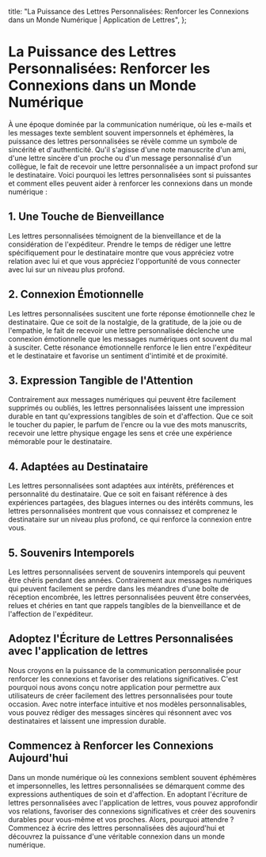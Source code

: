 
  title: "La Puissance des Lettres Personnalisées: Renforcer les Connexions dans un Monde Numérique | Application de Lettres",
};

# La Puissance des Lettres Personnalisées: Renforcer les Connexions dans un Monde Numérique

<MdxImage src="/blog/power-personalized-letters.jpg" alt="La Puissance des Lettres Personnalisées: Renforcer les Connexions dans un Monde Numérique" width={800} height={700} />

À une époque dominée par la communication numérique, où les e-mails et les messages texte semblent souvent impersonnels et éphémères, la puissance des lettres personnalisées se révèle comme un symbole de sincérité et d'authenticité. Qu'il s'agisse d'une note manuscrite d'un ami, d'une lettre sincère d'un proche ou d'un message personnalisé d'un collègue, le fait de recevoir une lettre personnalisée a un impact profond sur le destinataire. Voici pourquoi les lettres personnalisées sont si puissantes et comment elles peuvent aider à renforcer les connexions dans un monde numérique :

## 1. Une Touche de Bienveillance

Les lettres personnalisées témoignent de la bienveillance et de la considération de l'expéditeur. Prendre le temps de rédiger une lettre spécifiquement pour le destinataire montre que vous appréciez votre relation avec lui et que vous appréciez l'opportunité de vous connecter avec lui sur un niveau plus profond.

## 2. Connexion Émotionnelle

Les lettres personnalisées suscitent une forte réponse émotionnelle chez le destinataire. Que ce soit de la nostalgie, de la gratitude, de la joie ou de l'empathie, le fait de recevoir une lettre personnalisée déclenche une connexion émotionnelle que les messages numériques ont souvent du mal à susciter. Cette résonance émotionnelle renforce le lien entre l'expéditeur et le destinataire et favorise un sentiment d'intimité et de proximité.

## 3. Expression Tangible de l'Attention

Contrairement aux messages numériques qui peuvent être facilement supprimés ou oubliés, les lettres personnalisées laissent une impression durable en tant qu'expressions tangibles de soin et d'affection. Que ce soit le toucher du papier, le parfum de l'encre ou la vue des mots manuscrits, recevoir une lettre physique engage les sens et crée une expérience mémorable pour le destinataire.

## 4. Adaptées au Destinataire

Les lettres personnalisées sont adaptées aux intérêts, préférences et personnalité du destinataire. Que ce soit en faisant référence à des expériences partagées, des blagues internes ou des intérêts communs, les lettres personnalisées montrent que vous connaissez et comprenez le destinataire sur un niveau plus profond, ce qui renforce la connexion entre vous.

## 5. Souvenirs Intemporels

Les lettres personnalisées servent de souvenirs intemporels qui peuvent être chéris pendant des années. Contrairement aux messages numériques qui peuvent facilement se perdre dans les méandres d'une boîte de réception encombrée, les lettres personnalisées peuvent être conservées, relues et chéries en tant que rappels tangibles de la bienveillance et de l'affection de l'expéditeur.

## Adoptez l'Écriture de Lettres Personnalisées avec l'application de lettres

Nous croyons en la puissance de la communication personnalisée pour renforcer les connexions et favoriser des relations significatives. C'est pourquoi nous avons conçu notre application pour permettre aux utilisateurs de créer facilement des lettres personnalisées pour toute occasion. Avec notre interface intuitive et nos modèles personnalisables, vous pouvez rédiger des messages sincères qui résonnent avec vos destinataires et laissent une impression durable.

## Commencez à Renforcer les Connexions Aujourd'hui

Dans un monde numérique où les connexions semblent souvent éphémères et impersonnelles, les lettres personnalisées se démarquent comme des expressions authentiques de soin et d'affection. En adoptant l'écriture de lettres personnalisées avec l'application de lettres, vous pouvez approfondir vos relations, favoriser des connexions significatives et créer des souvenirs durables pour vous-même et vos proches. Alors, pourquoi attendre ? Commencez à écrire des lettres personnalisées dès aujourd'hui et découvrez la puissance d'une véritable connexion dans un monde numérique.
